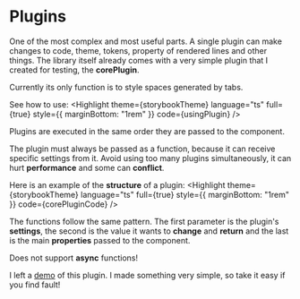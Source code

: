 
<Meta title="Highlight/Plugins"/>

# Plugins
One of the most complex and most useful parts. A single plugin can make changes to code, theme, tokens, property of rendered lines and other things. The library itself already comes with a very simple plugin that I created for testing, the __corePlugin__.

Currently its only function is to style spaces generated by tabs.

See how to use:
<Highlight
  theme={storybookTheme}
  language="ts"
  full={true}
  style={{
    marginBottom: "1rem"
  }}
  code={usingPlugin}
/>

Plugins are executed in the same order they are passed to the component.

The plugin must always be passed as a function, because it can receive specific settings from it. Avoid using too many plugins simultaneously, it can hurt __performance__ and some can __conflict__.


Here is an example of the __structure__ of a plugin:
<Highlight
  theme={storybookTheme}
  language="ts"
  full={true}
  style={{
    marginBottom: "1rem"
  }}
  code={corePluginCode}
/>

The functions follow the same pattern. The first parameter is the plugin's __settings__, the second is the value it wants to __change__ and __return__ and the last is the main __properties__ passed to the component.

Does not support __async__ functions!

I left a [demo](https://core-l-marcel.vercel.app/?path=/story/highlight-examples--editable-with-plugin) of this plugin. I made something very simple, so take it easy if you find fault!
